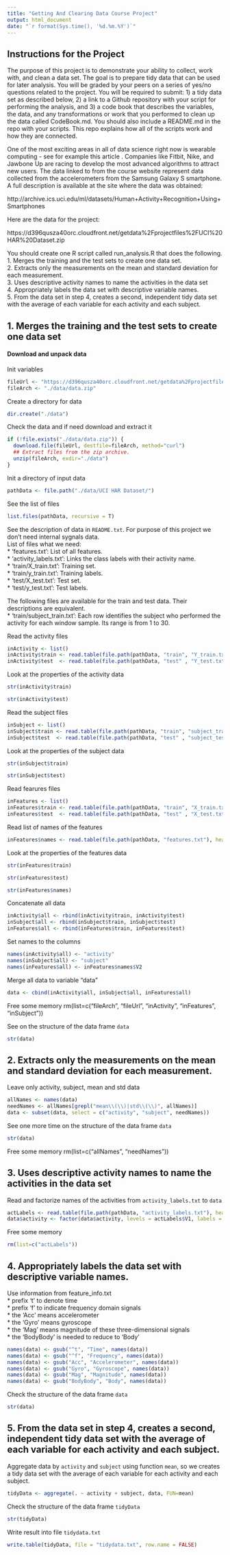 ```yaml
---
title: "Getting And Clearing Data Course Project"
output: html_document
date: "`r format(Sys.time(), '%d.%m.%Y')`"
---
```


## Instructions for the Project

The purpose of this project is to demonstrate your ability to collect, work with, and clean a data set. The goal is to prepare tidy data that can be used for later analysis. You will be graded by your peers on a series of yes/no questions related to the project. You will be required to submit: 1) a tidy data set as described below, 2) a link to a Github repository with your script for performing the analysis, and 3) a code book that describes the variables, the data, and any transformations or work that you performed to clean up the data called CodeBook.md. You should also include a README.md in the repo with your scripts. This repo explains how all of the scripts work and how they are connected.  

One of the most exciting areas in all of data science right now is wearable computing - see for example this article . Companies like Fitbit, Nike, and Jawbone Up are racing to develop the most advanced algorithms to attract new users. The data linked to from the course website represent data collected from the accelerometers from the Samsung Galaxy S smartphone. A full description is available at the site where the data was obtained: 

http://archive.ics.uci.edu/ml/datasets/Human+Activity+Recognition+Using+Smartphones 

Here are the data for the project: 

https://d396qusza40orc.cloudfront.net/getdata%2Fprojectfiles%2FUCI%20HAR%20Dataset.zip 

You should create one R script called run_analysis.R that does the following.  
1. Merges the training and the test sets to create one data set.  
2. Extracts only the measurements on the mean and standard deviation for each measurement.   
3. Uses descriptive activity names to name the activities in the data set  
4. Appropriately labels the data set with descriptive variable names.  
5. From the data set in step 4, creates a second, independent tidy data set with the average of each variable for each activity and each subject.  


## 1. Merges the training and the test sets to create one data set

#### Download and unpack data 
Init variables
```r
fileUrl <- "https://d396qusza40orc.cloudfront.net/getdata%2Fprojectfiles%2FUCI%20HAR%20Dataset.zip"
fileArch <- "./data/data.zip"
```
Create a directory for data
```r
dir.create("./data")
```

Check the data and if need download and extract it
```r
if (!file.exists("./data/data.zip")) {
  download.file(fileUrl, destfile=fileArch, method="curl")
  ## Extract files from the zip archive.
  unzip(fileArch, exdir="./data")
}
```

Init a directory of input data
```r
pathData <- file.path("./data/UCI HAR Dataset/")
```

See the list of files 
```r
list.files(pathData, recursive = T)
```

See the description of data in `README.txt`. For purpose of this project we don't need 
internal sygnals data.   
List of files what we need:  
* 'features.txt': List of all features.  
* 'activity_labels.txt': Links the class labels with their activity name.  
* 'train/X_train.txt': Training set.  
* 'train/y_train.txt': Training labels.  
* 'test/X_test.txt': Test set.  
* 'test/y_test.txt': Test labels.  
  
The following files are available for the train and test data. Their descriptions are equivalent.   
* 'train/subject_train.txt': Each row identifies the subject who performed the activity for each window sample. Its range is from 1 to 30.   

Read the activity files
```r
inActivity <- list()
inActivity$train <- read.table(file.path(pathData, "train", "Y_train.txt"), header = FALSE)
inActivity$test  <- read.table(file.path(pathData, "test" , "Y_test.txt" ), header = FALSE)
```

Look at the properties of the activity data
```r
str(inActivity$train)
```

```r
str(inActivity$test)
```

Read the subject files
```r
inSubject <- list()
inSubject$train <- read.table(file.path(pathData, "train", "subject_train.txt"), header = FALSE)
inSubject$test  <- read.table(file.path(pathData, "test" , "subject_test.txt"), header = FALSE)
```

Look at the properties of the subject data
```r
str(inSubject$train)
```

```r
str(inSubject$test)
```

Read fearures files
```r
inFeatures <- list()
inFeatures$train <- read.table(file.path(pathData, "train", "X_train.txt"), header = FALSE)
inFeatures$test  <- read.table(file.path(pathData, "test" , "X_test.txt" ), header = FALSE)
```
Read list of names of the features
```r
inFeatures$names <- read.table(file.path(pathData, "features.txt"), header=FALSE)
```

Look at the properties of the features data
```r
str(inFeatures$train)
```

```r
str(inFeatures$test)
```

```r
str(inFeatures$names)
```

Concatenate all data 
```r
inActivity$all <- rbind(inActivity$train, inActivity$test)
inSubject$all <- rbind(inSubject$train, inSubject$test)
inFeatures$all <- rbind(inFeatures$train, inFeatures$test)
```

Set names to the columns
```r
names(inActivity$all) <- "activity"
names(inSubject$all) <- "subject"
names(inFeatures$all) <- inFeatures$names$V2
```

Merge all data to variable "data"
```r
data <- cbind(inActivity$all, inSubject$all, inFeatures$all)
```

Free some memory
rm(list=c("fileArch", "fileUrl", "inActivity", "inFeatures", "inSubject"))

See on the structure of the data frame `data`

```r
str(data)
```
 
## 2. Extracts only the measurements on the mean and standard deviation for each measurement. 

Leave only activity, subject, mean and std data
```r
allNames <- names(data)
needNames <- allNames[grepl("mean\\(\\)|std\\(\\)", allNames)]
data <- subset(data, select = c("activity", "subject", needNames))
```

See one more time on the structure of the data frame `data`
```r
str(data)
```

Free some memory
rm(list=c("allNames", "needNames"))

## 3. Uses descriptive activity names to name the activities in the data set

Read and factorize names of the activities from `activity_labels.txt` to `data`
```r
actLabels <- read.table(file.path(pathData, "activity_labels.txt"), header = FALSE)
data$activity <- factor(data$activity, levels = actLabels$V1, labels = actLabels$V2)
```

Free some memory
```r
rm(list=c("actLabels"))
```

## 4. Appropriately labels the data set with descriptive variable names. 

Use information from feature_info.txt  
* prefix 't' to denote time  
* prefix 'f' to indicate frequency domain signals   
* the 'Acc' means accelerometer   
* the 'Gyro' means gyroscope  
* the 'Mag' means magnitude of these three-dimensional signals  
* the 'BodyBody' is needed to reduce to 'Body'  

```r
names(data) <- gsub("^t", "Time", names(data))
names(data) <- gsub("^f", "Frequency", names(data))
names(data) <- gsub("Acc", "Accelerometer", names(data))
names(data) <- gsub("Gyro", "Gyroscope", names(data))
names(data) <- gsub("Mag", "Magnitude", names(data))
names(data) <- gsub("BodyBody", "Body", names(data))
```

Check the structure of the data frame `data`
```r
str(data)
```

## 5. From the data set in step 4, creates a second, independent tidy data set with the average of each variable for each activity and each subject.

Aggregate data by `activity` and `subject` using function `mean`, so we
creates a tidy data set with the average of each variable for each activity
and each subject.
```r
tidyData <- aggregate(. ~ activity + subject, data, FUN=mean)
```
Check the structure of the data frame `tidyData`
```r
str(tidyData)
```

Write result into file `tidydata.txt`
```r
write.table(tidyData, file = "tidydata.txt", row.name = FALSE)
```


